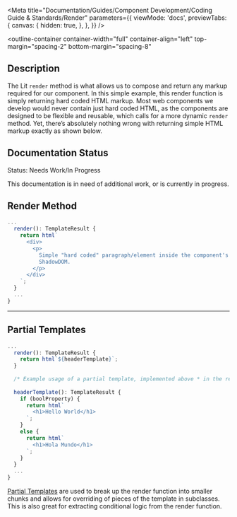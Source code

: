 
<Meta
  title="Documentation/Guides/Component Development/Coding Guide & Standards/Render"
  parameters={{
    viewMode: 'docs',
    previewTabs: {
      canvas: {
        hidden: true,
      },
    },
  }}
/>

<outline-container
  container-width="full"
  container-align="left"
  top-margin="spacing-2"
  bottom-margin="spacing-8"
>
  ## Description
  The Lit `render` method is what allows us to compose and return any markup required for our component.
  In this simple example, this render function is simply returning hard coded HTML markup. Most web components
  we develop would never contain just hard coded HTML, as the components are designed to be flexible and reusable,
  which calls for a more dynamic `render` method. Yet, there’s absolutely nothing wrong with returning simple HTML markup exactly as shown below.

  ## Documentation Status
  <outline-core-alert status="warning" >
    <span slot="header">Status: Needs Work/In Progress</span>
    <p>
      This documentation is in need of additional work, or is currently in progress.
    </p>
  </outline-core-alert>
</outline-container>

## Render Method

```typescript
...  
  render(): TemplateResult { 
    return html`
      <div>
        <p>
          Simple "hard coded" paragraph/element inside the component's
          ShadowDOM.
        </p>
      </div>
    `;
  }
  ...
}
```
<hr />

## Partial Templates

```typescript
...  
  render(): TemplateResult { 
    return html`${headerTemplate}`;
  } 
  
  /* Example usage of a partial template, implemented above * in the render() function. */ 
    
  headerTemplate(): TemplateResult { 
    if (boolProperty) { 
      return html`
        <h1>Hello World</h1>
      `;
    } 
    else { 
      return html`
        <h1>Hola Mundo</h1>
      `;
    } 
  }
  ...
}
```
[Partial Templates](https://lit.dev/docs/components/rendering/#composing-templates) are used to break up the render function into smaller chunks and allows for overriding of pieces of the template in subclasses. This is also great for extracting conditional logic from the render function.
